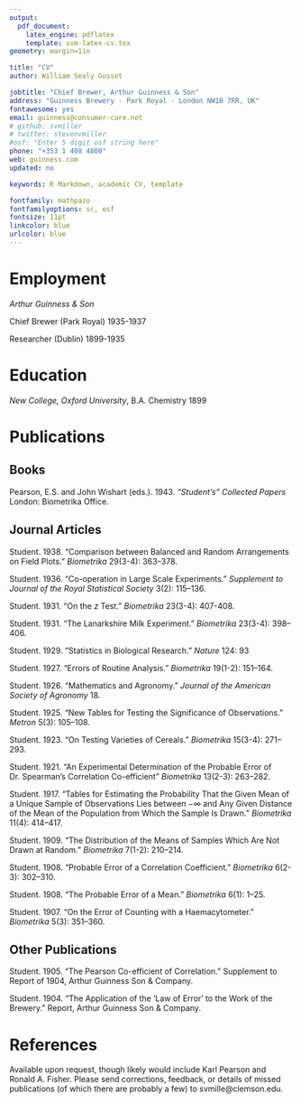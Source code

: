 ```yaml
---
output: 
  pdf_document:
    latex_engine: pdflatex
    template: svm-latex-cv.tex
geometry: margin=1in

title: "CV"
author: William Sealy Gosset

jobtitle: "Chief Brewer, Arthur Guinness & Son"
address: "Guinness Brewery · Park Royal · London NW10 7RR, UK"
fontawesome: yes
email: guinness@consumer-care.net
# github: svmiller
# twitter: stevenvmiller
#osf: "Enter 5 digit osf string here"
phone: "+353 1 408 4800"
web: guinness.com
updated: no

keywords: R Markdown, academic CV, template

fontfamily: mathpazo
fontfamilyoptions: sc, osf
fontsize: 11pt
linkcolor: blue
urlcolor: blue
---
```


# Employment

*Arthur Guinness & Son*

Chief Brewer (Park Royal) \hfill 1935-1937

Researcher (Dublin) \hfill 1899-1935

# Education

*New College, Oxford University*, B.A. Chemistry \hfill 1899


# Publications

## Books

Pearson, E.S. and John Wishart (eds.). 1943. *"Student's" Collected Papers* London: Biometrika Office.

## Journal Articles

Student. 1938. "Comparison between Balanced and Random Arrangements on Field Plots." *Biometrika* 29(3-4): 363--378.

Student. 1936. "Co-operation in Large Scale Experiments." *Supplement to Journal of the Royal Statistical Society* 3(2): 115--136.

Student. 1931. "On the *z* Test." *Biometrika* 23(3-4): 407-408.

Student. 1931. "The Lanarkshire Milk Experiment." *Biometrika* 23(3-4): 398--406.

Student. 1929. "Statistics in Biological Research." *Nature* 124: 93

Student. 1927. "Errors of Routine Analysis." *Biometrika* 19(1-2): 151--164.

Student. 1926. "Mathematics and Agronomy." *Journal of the American Society of Agronomy* 18.

Student. 1925. "New Tables for Testing the Significance of Observations." *Metron* 5(3): 105--108.

Student. 1923. "On Testing Varieties of Cereals." *Biometrika* 15(3-4): 271--293.

Student. 1921. "An Experimental Determination of the Probable Error of Dr. Spearman's Correlation Co-efficient" *Biometrika* 13(2-3): 263--282.

Student. 1917. "Tables for Estimating the Probability That the Given Mean of a Unique Sample of Observations Lies between $-\infty$ and Any Given Distance of the Mean of the Population from Which the Sample Is Drawn." *Biometrika* 11(4): 414--417.

Student. 1909. "The Distribution of the Means of Samples Which Are Not Drawn at Random." *Biometrika* 7(1-2): 210--214.

Student. 1908. "Probable Error of a Correlation Coefficient." *Biometrika* 6(2-3): 302--310.

Student. 1908. "The Probable Error of a Mean." *Biometrika* 6(1): 1--25.

Student. 1907. "On the Error of Counting with a Haemacytometer." *Biometrika* 5(3): 351--360.

## Other Publications

Student. 1905. "The Pearson Co-efficient of Correlation." Supplement to Report of 1904, Arthur Guinness Son & Company.

Student. 1904. "The Application of the 'Law of Error' to the Work of the Brewery." Report, Arthur Guinness Son & Company.

# References

Available upon request, though likely would include Karl Pearson and Ronald A. Fisher. Please send corrections, feedback, or details of missed publications (of which there are probably a few) to svmille@clemson.edu.